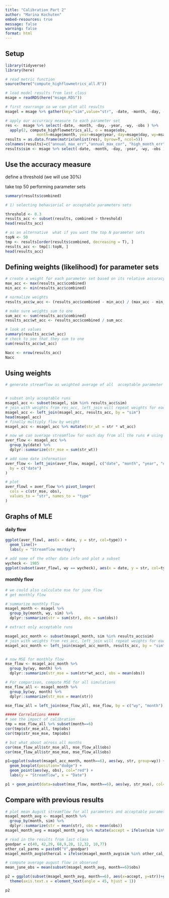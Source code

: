 ```yaml
---
title: "Calibration Part 2"
author: "Marina Kochuten"
embed-resources: true
message: false
warning: false
format: html
---
```


## Setup
```r
library(tidyverse)
library(here)

# read metric function
source(here("compute_highflowmetrics_all.R"))

# load model results from last class
msage = readRDS(here("msage.RDS"))

# first rearrange so we can plot all results
msagel = msage %>% gather(key="sim",value="str", -date, -month, -day, -year, -wy,-obs)

# apply our accurracy measure to each parameter set 
res <-  msage %>% select(-date, -month, -day, -year, -wy, -obs ) %>%
  apply(2, compute_highflowmetrics_all, o = msage$obs,
              month=msage$month, year=msage$year, day=msage$day, wy=msage$wy) 
results = as.data.frame(matrix(unlist(res), byrow=T, ncol=5))
colnames(results)=c("annual_max_err","annual_max_cor", "high_month_err", "high_month_cor", "combined")
results$sim <- msage %>% select(-date, -month, -day, -year, -wy, -obs ) %>% colnames()
```

## Use the accuracy measure

define a threshold (we will use 30%)

take top 50 performing parameter sets

```r
summary(results$combined)

# 1) selecting behaviorial or acceptable parameters sets

threshold <- 0.3
results_acc <- subset(results, combined > threshold)
head(results_acc)

# as an alternative  what if you want the top N parameter sets
topN <- 50
tmp <- results[order(results$combined, decreasing = T), ]
results_acc <- tmp[1:topN, ]
head(results_acc)
```

## Defining weights (likelihood) for parameter sets
```r
# create a weight for each parameter set based on its relative accuracy - we do this so all weights sum to 1
max_acc <- max(results_acc$combined)
min_acc <- min(results_acc$combined)

# normalize weights
results_acc$w_acc <- (results_acc$combined - min_acc) / (max_acc - min_acc)

# make sure weights sum to one
sum_acc <- sum(results_acc$combined)
results_acc$wt_acc <- results_acc$combined / sum_acc

# look at values
summary(results_acc$wt_acc)
# check to see that they sum to one
sum(results_acc$wt_acc)

Nacc <- nrow(results_acc)
Nacc
```

## Using weights

```r
# generate streamflow as weighted average of all  acceptable parameter sets


# subset only acceptable runs
msagel_acc <- subset(msagel, sim %in% results_acc$sim)
# join with weights from res_acc, left_join will repeat weights for each day in streamflow trajectory
msagel_acc <- left_join(msagel_acc, results_acc, by = "sim")
head(msagel_acc)
# finally multiply flow by weight
msagel_acc <- msagel_acc %>% mutate(str_wt = str * wt_acc)

# now we can average streamflow for each day from all the runs # using the weights
aver_flow <- msagel_acc %>%
  group_by(date) %>%
  dplyr::summarize(str_mse = sum(str_wt))

# add some date information 
aver_flow <- left_join(aver_flow, msage[, c("date", "month", "year", "day", "wy", "obs")],
  by = c("date")
)

# plot
aver_flowl = aver_flow %>% pivot_longer(
  cols = c(str_mse, obs),
  values_to = "str", names_to = "type"
)
```


## Graphs of MLE

#### daily flow
```r
ggplot(aver_flowl, aes(x = date, y = str, col=type)) +
  geom_line()+
  labs(y = "Streamflow mm/day")

# add some of the other date info and plot a subset
wycheck <- 1985
ggplot(subset(aver_flowl, wy == wycheck), aes(x = date, y = str, col=type)) +  labs(y = "Streamflow mm/day") + geom_line()
```


#### monthly flow
```r
# we could also calculate mse for june flow
# get monthly flow

# summarize monthly flow
msagel_month <- msagel %>%
  group_by(month, wy, sim) %>%
  dplyr::summarize(str = sum(str), obs = sum(obs))

# extract only acceptable runs

msagel_acc_month <- subset(msagel_month, sim %in% results_acc$sim)
# join with weights from res_acc, left_join will repeat weights for each month in streamflow trajectory
msagel_acc_month <- left_join(msagel_acc_month, results_acc, by = "sim")


# now MSE for monthly flow
mse_flow <- msagel_acc_month %>%  
  group_by(wy, month) %>%
  dplyr::summarize(str_mse = sum(str*wt_acc), obs = mean(obs))

# For comparison, compute MSE for all simulations
mse_flow_all <- msagel_month %>%
  group_by(wy, month) %>%
  dplyr::summarize(str_mse = mean(str))

mse_flow_all = left_join(mse_flow_all, mse_flow, by = c("wy", "month"), suffix = c("_all", "_mse"))

##### Correlations #####
# see the impact of calibration
tmp = mse_flow_all %>% subset(month==6) 
cor(tmp$str_mse_all, tmp$obs)
cor(tmp$str_mse_mse, tmp$obs)

# but what about across all months
cor(mse_flow_all$str_mse_all, mse_flow_all$obs)
cor(mse_flow_all$str_mse_mse, mse_flow_all$obs)
```

```r
p1=ggplot(subset(msagel_acc_month, month==6), aes(wy, str, group=wy)) +
  geom_boxplot(position="dodge") +
  geom_point(aes(wy, obs), col="red") +
  labs(y = "Streamflow", x = "Date")

p1 + geom_point(data=subset(mse_flow, month==6), aes(wy, str_mse), col="blue") 
```


## Compare with previous results
```r
# plot mean August streamflow for all parameters and acceptable parameters
msagel_month_avg <- msagel_month %>%
  group_by(month, sim) %>%
  dplyr::summarize(str = mean(str), obs = mean(obs))
msagel_month_avg = msagel_month_avg %>% mutate(accept = ifelse(sim %in% results_acc$sim, "Accept", "Not"))

# read in the results from last class
goodpar = c(40, 42,29, 68,9,20, 12,32, 10,77)
other_cal_parms = paste0("V",goodpar)
msagel_month_avg$othercal = ifelse(msagel_month_avg$sim %in% other_cal_parms, "Accept B", "Not B")

# compute average august flow in observed
mean_june_obs = mean(subset(msagel_month_avg, month==6)$obs)
```

```r
p2 = ggplot(subset(msagel_month_avg, month==6), aes(x=accept, y=str))+geom_boxplot()+geom_hline(yintercept=mean_june_obs, col="red")+geom_boxplot(aes(x=othercal, y=str))  + labs(y = "Mean Streamflow\n", x = "Parameter set") +
  theme(axis.text.x = element_text(angle = 45, hjust = 1))

p2
```










